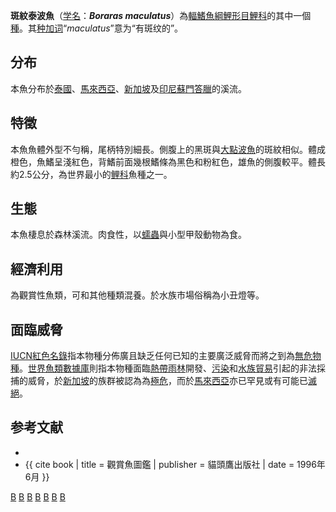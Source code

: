 {{Speciesbox
| taxon = Boraras maculatus
| binomial_authority = [[Duncker|Duncker]], 1904
| status = LC
| status_system = iucn3.1
| status_ref = <ref name="iucn">{{IUCN2009|assessors=Jenkins, A., Kullander, F.F. & Tan, H.H.|year=2009|id=169519|title=Boraras maculatus
|downloaded=2012-03-21}}</ref>
| synonyms = *''Boraras maculata''<br /><small>Duncker, 1904</small> ''
*''Rasbora maculata''<br /><small>Duncker, 1904</small> ''
}}

'''斑紋泰波魚'''（[[学名|学名]]：'''''Boraras maculatus'''''）為[[輻鰭魚綱|輻鰭魚綱]][[鯉形目|鯉形目]][[鯉科|鯉科]]的其中一個[[種|種]]。其[[种加词|种加词]]“''maculatus''”意为“有斑纹的”。

== 分布 ==
本魚分布於[[泰國|泰國]]、[[馬來西亞|馬來西亞]]、[[新加坡|新加坡]]及[[印尼|印尼]][[蘇門答臘|蘇門答臘]]的溪流。

== 特徵 ==
本魚魚體外型不勻稱，尾柄特別細長。側腹上的黑斑與[[大點波魚|大點波魚]]的斑紋相似。體成橙色，魚鰭呈淺紅色，背鰭前面幾根鰭條為黑色和粉紅色，雄魚的側腹較平。體長約2.5公分，為世界最小的[[鲤科|鲤科]]魚種之一。

== 生態 ==
本魚棲息於森林溪流。肉食性，以[[蠕蟲|蠕蟲]]與小型甲殼動物為食。

== 經濟利用 ==
為觀賞性魚類，可和其他種類混養。於水族市場俗稱為小丑燈等。

==面臨威脅==
[[IUCN紅色名錄|IUCN紅色名錄]]指本物種分佈廣且缺乏任何已知的主要廣泛威脅而將之到為[[無危物種|無危物種]]。[[世界魚類數據庫|世界魚類數據庫]]則指本物種面臨[[熱帶雨林|熱帶雨林]]開發、[[污染|污染]]和[[水族貿易|水族貿易]]引起的非法採捕的威脅，於[[新加坡|新加坡]]的族群被認為為[[極危|極危]]，而於[[馬來西亞|馬來西亞]]亦已罕見或有可能已[[滅絕|滅絕]]。

== 参考文献 ==
{{Reflist}}
*{{FishBase_species|genus=Boraras|species=maculatus|year=2011|month=12}}
*{{ cite book | title = 觀賞魚圖鑑 | publisher = 貓頭鷹出版社 | date = 1996年6月 }}

{{Taxonbar}}
[[Category:觀賞魚|B]]
[[Category:马来西亚鱼类|B]]
[[Category:泰國魚類|B]]
[[Category:新加坡动物|B]]
[[Category:印尼動物|B]]
[[Category:泰波魚屬|B]]
[[Category:1904年描述的魚類|B]]
